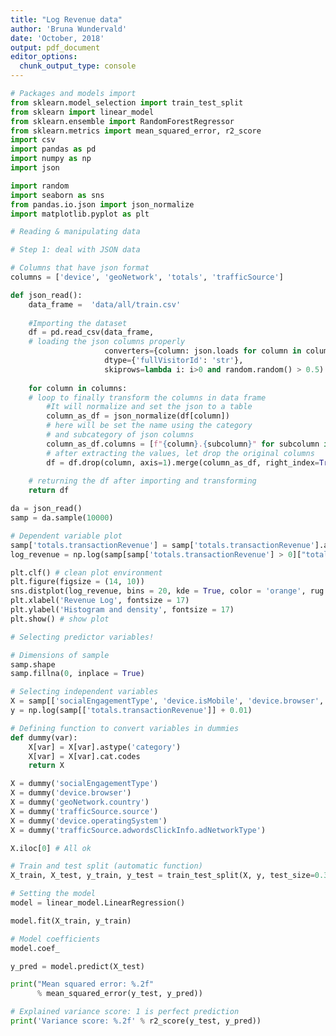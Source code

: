 ```yaml
---
title: "Log Revenue data"
author: 'Bruna Wundervald'
date: 'October, 2018'
output: pdf_document
editor_options: 
  chunk_output_type: console
---
```



```python
# Packages and models import
from sklearn.model_selection import train_test_split
from sklearn import linear_model
from sklearn.ensemble import RandomForestRegressor
from sklearn.metrics import mean_squared_error, r2_score
import csv
import pandas as pd
import numpy as np
import json

import random
import seaborn as sns
from pandas.io.json import json_normalize 
import matplotlib.pyplot as plt 
```


```python
# Reading & manipulating data 

# Step 1: deal with JSON data 

# Columns that have json format
columns = ['device', 'geoNetwork', 'totals', 'trafficSource'] 

def json_read():
    data_frame =  'data/all/train.csv'
    
    #Importing the dataset
    df = pd.read_csv(data_frame, 
    # loading the json columns properly
                     converters={column: json.loads for column in columns}, # transforming this column to string
                     dtype={'fullVisitorId': 'str'}, 
                     skiprows=lambda i: i>0 and random.random() > 0.5)
    
    for column in columns: 
    # loop to finally transform the columns in data frame
        #It will normalize and set the json to a table
        column_as_df = json_normalize(df[column]) 
        # here will be set the name using the category 
        # and subcategory of json columns
        column_as_df.columns = [f"{column}.{subcolumn}" for subcolumn in column_as_df.columns] 
        # after extracting the values, let drop the original columns
        df = df.drop(column, axis=1).merge(column_as_df, right_index=True, left_index=True)
    
    # returning the df after importing and transforming
    return df 

da = json_read()
samp = da.sample(10000)
```


```python
# Dependent variable plot
samp['totals.transactionRevenue'] = samp['totals.transactionRevenue'].astype(float)
log_revenue = np.log(samp[samp['totals.transactionRevenue'] > 0]["totals.transactionRevenue"] + 0.01)

plt.clf() # clean plot environment 
plt.figure(figsize = (14, 10))
sns.distplot(log_revenue, bins = 20, kde = True, color = 'orange', rug = True)
plt.xlabel('Revenue Log', fontsize = 17)
plt.ylabel('Histogram and density', fontsize = 17)
plt.show() # show plot
```



```python
# Selecting predictor variables!

# Dimensions of sample
samp.shape
samp.fillna(0, inplace = True)

# Selecting independent variables
X = samp[['socialEngagementType', 'device.isMobile', 'device.browser', 'totals.pageviews', 'totals.hits', 'geoNetwork.country', 'totals.newVisits', 'trafficSource.source', 'trafficSource.adwordsClickInfo.adNetworkType', 'totals.bounces', 'device.operatingSystem']]
y = np.log(samp[['totals.transactionRevenue']] + 0.01)

# Defining function to convert variables in dummies
def dummy(var):
    X[var] = X[var].astype('category')
    X[var] = X[var].cat.codes
    return X

X = dummy('socialEngagementType')
X = dummy('device.browser')
X = dummy('geoNetwork.country')
X = dummy('trafficSource.source')
X = dummy('device.operatingSystem')
X = dummy('trafficSource.adwordsClickInfo.adNetworkType')

X.iloc[0] # All ok

# Train and test split (automatic function)
X_train, X_test, y_train, y_test = train_test_split(X, y, test_size=0.3, random_state=4)

# Setting the model
model = linear_model.LinearRegression()

model.fit(X_train, y_train)

# Model coefficients 
model.coef_

y_pred = model.predict(X_test)

print("Mean squared error: %.2f"
      % mean_squared_error(y_test, y_pred))

# Explained variance score: 1 is perfect prediction
print('Variance score: %.2f' % r2_score(y_test, y_pred))
```